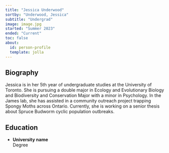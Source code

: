 ```yaml
---
title: "Jessica Underwood"
sortby: "Underwood, Jessica"
subtitle: "Undergrad"
image: image.jpg
started: "Summer 2023"
ended: "Current"
toc: false
about:
  id: person-profile
  template: jolla
---
```


::: {#person-profile}
## Biography

Jessica is in her 5th year of undergraduate studies at the University of Toronto. She is pursuing a double major in Ecology and Evolutionary Biology and Biodiversity and Conservation Major with a minor in Psychology. In the James lab, she has assisted in a community outreach project trapping Spongy Moths across Ontario. Currently, she is working on a senior thesis about Spruce Budworm cyclic population outbreaks.

## Education

-   **University name**<br /> Degree
:::